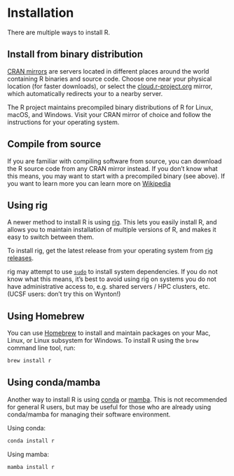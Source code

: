 # Installation

There are multiple ways to install R.

## Install from binary distribution

[CRAN mirrors](https://cloud.r-project.org/mirrors.html) are servers located in different
places around the world containing R binaries and source code. Choose one near your
physical location (for faster downloads), or select the 
[cloud.r-project.org](https://cloud.r-project.org/) mirror, which automatically 
redirects your to a nearby server.

The R project maintains precompiled binary distributions of R for Linux, macOS, and
Windows. Visit your CRAN mirror of choice and follow the instructions for your
operating system.

## Compile from source

If you are familiar with compiling software from source, you can download the R source
code from any CRAN mirror instead. If you don't know what this means, you may want to
start with a precompiled binary (see above). If you want to learn more you can learn more
on [Wikipedia](https://en.wikipedia.org/wiki/Compiler)

## Using rig

A newer method to install R is using [rig](https://github.com/r-lib/rig). This lets
you easily install R, and allows you to maintain installation of multiple versions of R,
and makes it easy to switch between them.

To install rig, get the latest release from your operating system from 
[rig releases](https://github.com/r-lib/rig/releases).

:::::: {.callout-warning}
rig may attempt to use [`sudo`](https://en.wikipedia.org/wiki/Sudo) to install system 
dependencies. If you do not know what this means, it's best to avoid using rig on
systems you do not have administrative access to, e.g. shared servers / HPC clusters,
etc. (UCSF users: don't try this on Wynton!)
:::

## Using Homebrew

You can use [Homebrew](https://brew.sh/) to install and maintain packages on your Mac, 
Linux, or Linux subsystem for Windows. To install R using the `brew` command line tool,
run:

```sh
brew install r
```

## Using conda/mamba

Another way to install R is using [conda](https://docs.conda.io/en/latest/) or 
[mamba](https://mamba.readthedocs.io/en/latest/installation.html).
This is not recommended for general R users, but may be useful for those
who are already using conda/mamba for managing their software environment.

Using conda:

```sh
conda install r
```

Using mamba:

```sh
mamba install r
```
